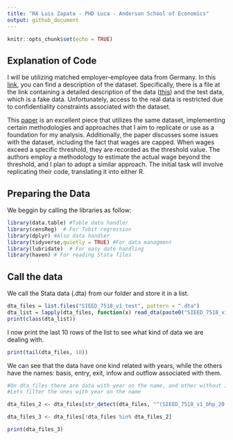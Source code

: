 ```yaml
---
title: "RA Luis Zapata - PHD Luca - Anderson School of Economics"
output: github_document
---
```


```r
knitr::opts_chunk$set(echo = TRUE)
```

## Explanation of Code

I will be utilizing matched employer-employee data from Germany. In this [link](https://fdz.iab.de/en/int_bd_pd/the-sample-of-integrated-employer-employee-data-sieed-sieed-7518-version-1/), you can find a description of the dataset. Specifically, there is a file at the link containing a detailed description of the data ([this](https://doku.iab.de/fdz/reporte/2020/DR_14-20_EN.pdf)) and the test data, which is a fake data. Unfortunately, access to the real data is restricted due to confidentiality constraints associated with the dataset.

This [paper](https://davidcard.berkeley.edu/papers/QJE-2013.pdf) is an excellent piece that utilizes the same dataset, implementing certain methodologies and approaches that I aim to replicate or use as a foundation for my analysis. Additionally, the paper discusses some issues with the dataset, including the fact that wages are capped. When wages exceed a specific threshold, they are recorded as the threshold value. The authors employ a methodology to estimate the actual wage beyond the threshold, and I plan to adopt a similar approach. The initial task will involve replicating their code, translating it into either R. 

## Preparing the Data

We beggin by calling the libraries as follow:

```r
library(data.table) #Table data handler
library(censReg)  # For Tobit regression
library(dplyr) #Also data handler
library(tidyverse,quietly = TRUE) #For data managment
library(lubridate)  # For easy date handling
library(haven) # For reading Stata files
```

## Call the data

We call the Stata data (.dta) from our folder and store it in a list. 
```r
dta_files = list.files("SIEED_7518_v1_test", pattern = ".dta")
dta_list = lapply(dta_files, function(x) read_dta(paste0("SIEED_7518_v1_test/", x)))
print(class(dta_list))
```

I now print the last 10 rows of the list to see what kind of data we are dealing with. 
```r
print(tail(dta_files, 10))
```

We can see that the data have one kind related with years, while the others have the names: basis, entry, exit, infow and outflow associated with them.
 

```r
#On dta_files there are data with year on the name, and other without it.
#Lets filter the ones with year on the name

dta_files_2 <- dta_files[str_detect(dta_files, "^(SIEED_7518_v1_bhp_20|SIEED_7518_v1_bhp_19)")]

dta_files_3 <- dta_files[!dta_files %in% dta_files_2]

print(dta_files_3)
```

